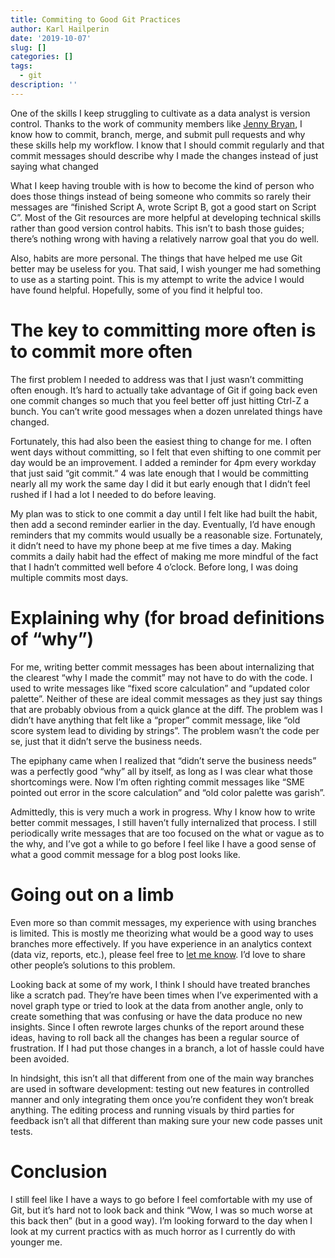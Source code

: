 ```yaml
---
title: Commiting to Good Git Practices
author: Karl Hailperin
date: '2019-10-07'
slug: []
categories: []
tags:
  - git
description: ''
---
```

One of the skills I keep struggling to cultivate as a data analyst is version 
control. Thanks to the work of community members like 
[Jenny Bryan](https://happygitwithr.com/), I know how to commit, branch, merge, 
and submit pull requests and why these skills help my workflow. I know that I 
should commit regularly and that commit messages should describe why I made the 
changes instead of just saying what changed

What I keep having trouble with is how to become the kind of person who does those
things instead of being someone who commits so rarely their messages are 
"finished Script A, wrote Script B, got a good start on Script C". Most of the 
Git resources are more helpful at developing technical skills rather than good
version control habits. This isn't to bash those guides; there's nothing wrong
with having a relatively narrow goal that you do well. 

Also, habits are more personal. The things that have helped me use Git better 
may be useless for you. That said, I wish younger me had something to use as a 
starting point. This is my attempt to write the advice I would have found 
helpful. Hopefully, some of you find it helpful too.

# The key to committing more often is to commit more often 

The first problem I needed to address was that I just wasn't committing often 
enough. It's hard to actually take advantage of Git if going back even one 
commit changes so much that you feel better off just hitting Ctrl-Z a bunch. 
You can't write good messages when a dozen unrelated things have changed.

Fortunately, this had also been the easiest thing to change for me. I often 
went days without committing, so I felt that even shifting to one commit per 
day would be an improvement. I added a reminder for 4pm every workday that just 
said "git commit." 4 was late enough that I would be committing nearly all my 
work the same day I did it but early enough that I didn't feel rushed if I had
a lot I needed to do before leaving.

My plan was to stick to one commit a day until I felt like had built the habit, 
then add a second reminder earlier in the day. Eventually, I'd have enough 
reminders that my commits would usually be a reasonable size. Fortunately, it 
didn't need to have my phone beep at me five times a day. Making commits a daily
habit had the effect of making me more mindful of the fact that I hadn't 
committed well before 4 o'clock. Before long, I was doing multiple commits most
days.

# Explaining why (for broad definitions of "why")
For me, writing better commit messages has been about internalizing that the 
clearest "why I made the commit" may not have to do with the code. I used to 
write messages like "fixed score calculation" and "updated color palette". 
Neither of these are ideal commit messages as they just say things that are
probably obvious from a quick glance at the diff. The problem was I didn't have 
anything that felt like a "proper" commit message, like "old score system lead 
to dividing by strings". The problem wasn't the code per se, just that it 
didn't serve the business needs.

The epiphany came when I realized that "didn't serve the business needs" was a 
perfectly good "why" all by itself, as long as I was clear what those 
shortcomings were. Now I'm often righting commit messages like "SME pointed out
error in the score calculation" and "old color palette was garish".

Admittedly, this is very much a work in progress. Why I know how to write 
better commit messages, I still haven't fully internalized that process. I
still periodically write messages that are too focused on the what or vague as 
to the why, and I've got a while to go before I feel like I have a good sense of
what a good commit message for a blog post looks like.

# Going out on a limb
Even more so than commit messages, my experience with using branches is limited.
This is mostly me theorizing what would be a good way to uses branches more 
effectively. If you have experience in an analytics context (data viz, reports, 
etc.), please feel free to [let me know](https://twitter.com/khailper). I'd 
love to share other people's solutions to this problem.

Looking back at some of my work, I think I should have treated branches like 
a scratch pad. They're have been times when I've experimented with a novel 
graph type or tried to look at the data from another angle, only to create 
something that was confusing or have the data produce no new insights. Since I 
often rewrote larges chunks of the report around these ideas, having to roll
back all the changes has been a regular source of frustration. If I had put 
those changes in a branch, a lot of hassle could have been avoided.

In hindsight, this isn't all that different from one of the main way branches 
are used in software development: testing out new features in controlled manner
and only integrating them once you're confident they won't break anything. The 
editing process and running visuals by third parties for feedback isn't all that
different than making sure your new code passes unit tests.

# Conclusion
I still feel like I have a ways to go before I feel comfortable with my use of
Git, but it's hard not to look back and think "Wow, I was so much worse at this
back then" (but in a good way). I'm looking forward to the day when I look at my
current practics with as much horror as I currently do with younger me.
